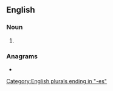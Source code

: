 ==English==

===Noun===
{{head|en|noun plural form}}

# {{plural of|annulus|lang=en}}

===Anagrams===
* {{anagrams|en|a=aelnnssuu|unsensual}}

[[Category:English plurals ending in "-es"]]